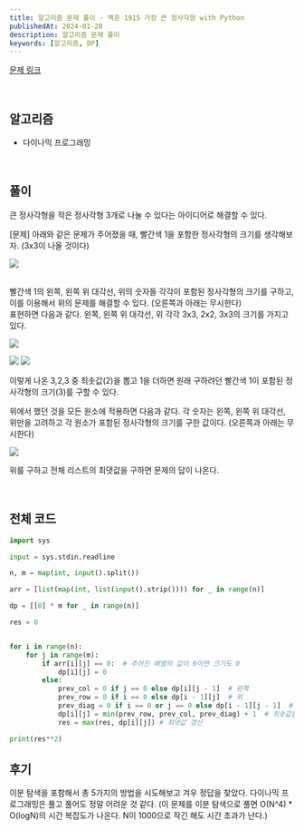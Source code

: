 ```yaml
---
title: 알고리즘 문제 풀이 - 백준 1915 가장 큰 정사각형 with Python
publishedAt: 2024-01-28
description: 알고리즘 문제 풀이
keywords: [알고리즘, DP]
---
```


[문제 링크](https://www.acmicpc.net/problem/1915)

<br />

## 알고리즘

- 다이나믹 프로그래밍

<br />

## 풀이

큰 정사각형을 작은 정사각형 3개로 나눌 수 있다는 아이디어로 해결할 수 있다.

[문제] 아래와 같은 문제가 주어졌을 때, 빨간색 1을 포함한 정사각형의 크기를 생각해보자. (3x3이 나올 것이다)

![](https://velog.velcdn.com/images/ice-prince/post/52d9842e-edd1-4cd6-b3d0-44cc2b23fd6c/image.png)

<br />
빨간색 1의 왼쪽, 왼쪽 위 대각선, 위의 숫자들 각각이 포함된 정사각형의 크기를 구하고, 이를 이용해서 위의 문제를 해결할 수
있다. (오른쪽과 아래는 무시한다) <br />
표현하면 다음과 같다. 왼쪽, 왼쪽 위 대각선, 위 각각 3x3, 2x2, 3x3의 크기를 가지고 있다.

![](https://velog.velcdn.com/images/ice-prince/post/51355add-6ddf-41ad-a4d5-94355675cf49/image.png)

![](https://velog.velcdn.com/images/ice-prince/post/136e5dd7-499a-47d7-9731-5588c7c3461b/image.png)
![](https://velog.velcdn.com/images/ice-prince/post/85f2500e-00d4-430b-8352-49c4fd22079d/image.png)

이렇게 나온 3,2,3 중 최솟값(2)을 뽑고 1을 더하면 원래 구하려던 빨간색 1이 포함된 정사각형의 크기(3)를 구할 수 있다.

위에서 했던 것을 모든 원소에 적용하면 다음과 같다. 각 숫자는 왼쪽, 왼쪽 위 대각선, 위만을 고려하고 각 원소가 포함된 정사각형의 크기를 구한 값이다. (오른쪽과 아래는 무시한다)

![](https://velog.velcdn.com/images/ice-prince/post/6174b531-5ae6-440b-a8b1-28a72a9f33bb/image.png)

위를 구하고 전체 리스트의 최댓값을 구하면 문제의 답이 나온다.

<br />

## 전체 코드

```python
import sys

input = sys.stdin.readline

n, m = map(int, input().split())

arr = [list(map(int, list(input().strip()))) for _ in range(n)]

dp = [[0] * m for _ in range(n)]

res = 0


for i in range(n):
    for j in range(m):
        if arr[i][j] == 0:  # 주어진 배열의 값이 0이면 크기도 0
            dp[i][j] = 0
        else:
            prev_col = 0 if j == 0 else dp[i][j - 1]  # 왼쪽
            prev_row = 0 if i == 0 else dp[i - 1][j]  # 위
            prev_diag = 0 if i == 0 or j == 0 else dp[i - 1][j - 1]  # 왼쪽 위 대각선
            dp[i][j] = min(prev_row, prev_col, prev_diag) + 1  # 최솟값을 뽑고 1을 더한다.
            res = max(res, dp[i][j]) # 최댓값 갱신

print(res**2)
```

## 후기

이분 탐색을 포함해서 총 5가지의 방법을 시도해보고 겨우 정답을 찾았다. 다이나믹 프로그래밍은 풀고 풀어도 정말 어려운 것 같다.
(이 문제를 이분 탐색으로 풀면 O(N^4) \* O(logN)의 시간 복잡도가 나온다. N이 1000으로 작긴 해도 시간 초과가 난다.)

